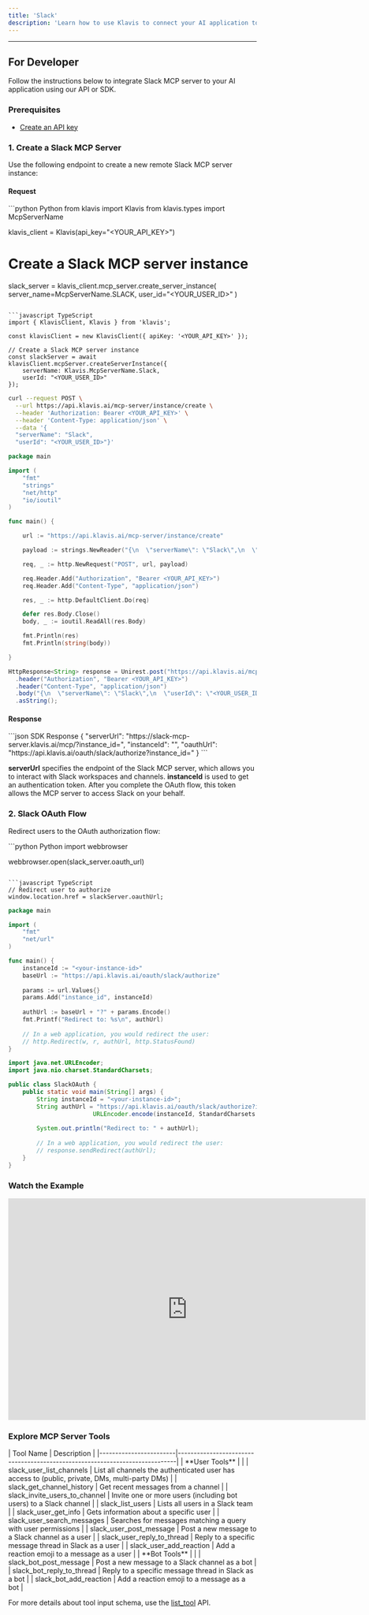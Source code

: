 ```yaml
---
title: 'Slack'
description: 'Learn how to use Klavis to connect your AI application to Slack MCP Server'
---
```



<NoCodeSnippet />

---

## For Developer

Follow the instructions below to integrate Slack MCP server to your AI application using our API or SDK.

### Prerequisites

- [Create an API key](https://www.klavis.ai/home/api-keys)

### 1. Create a Slack MCP Server

Use the following endpoint to create a new remote Slack MCP server instance:

#### Request
<CodeGroup>
```python Python
from klavis import Klavis
from klavis.types import McpServerName

klavis_client = Klavis(api_key="<YOUR_API_KEY>")

# Create a Slack MCP server instance
slack_server = klavis_client.mcp_server.create_server_instance(
    server_name=McpServerName.SLACK,
    user_id="<YOUR_USER_ID>"
)
```

```javascript TypeScript
import { KlavisClient, Klavis } from 'klavis';

const klavisClient = new KlavisClient({ apiKey: '<YOUR_API_KEY>' });

// Create a Slack MCP server instance
const slackServer = await klavisClient.mcpServer.createServerInstance({
    serverName: Klavis.McpServerName.Slack,
    userId: "<YOUR_USER_ID>"
});
```

```bash cURL
curl --request POST \
  --url https://api.klavis.ai/mcp-server/instance/create \
  --header 'Authorization: Bearer <YOUR_API_KEY>' \
  --header 'Content-Type: application/json' \
  --data '{
  "serverName": "Slack",
  "userId": "<YOUR_USER_ID>"}'
```



```go Go
package main

import (
	"fmt"
	"strings"
	"net/http"
	"io/ioutil"
)

func main() {

	url := "https://api.klavis.ai/mcp-server/instance/create"

	payload := strings.NewReader("{\n  \"serverName\": \"Slack\",\n  \"userId\": \"<YOUR_USER_ID>\"\n}")

	req, _ := http.NewRequest("POST", url, payload)

	req.Header.Add("Authorization", "Bearer <YOUR_API_KEY>")
	req.Header.Add("Content-Type", "application/json")

	res, _ := http.DefaultClient.Do(req)

	defer res.Body.Close()
	body, _ := ioutil.ReadAll(res.Body)

	fmt.Println(res)
	fmt.Println(string(body))

}
```

```java Java
HttpResponse<String> response = Unirest.post("https://api.klavis.ai/mcp-server/instance/create")
  .header("Authorization", "Bearer <YOUR_API_KEY>")
  .header("Content-Type", "application/json")
  .body("{\n  \"serverName\": \"Slack\",\n  \"userId\": \"<YOUR_USER_ID>\"\n}")
  .asString();
```
</CodeGroup>

#### Response
<CodeGroup>
```json SDK Response
{
  "serverUrl": "https://slack-mcp-server.klavis.ai/mcp/?instance_id=<instance-id>",
  "instanceId": "<instance-id>",
  "oauthUrl": "https://api.klavis.ai/oauth/slack/authorize?instance_id=<instance-id>"
}
```
</CodeGroup>

<Check>**serverUrl** specifies the endpoint of the Slack MCP server, which allows you to interact with Slack workspaces and channels.</Check>
<Note>**instanceId** is used to get an authentication token. After you complete the OAuth flow, this token allows the MCP server to access Slack on your behalf.</Note>

### 2. Slack OAuth Flow

Redirect users to the OAuth authorization flow:

<CodeGroup>
```python Python
import webbrowser

webbrowser.open(slack_server.oauth_url)
```

```javascript TypeScript
// Redirect user to authorize
window.location.href = slackServer.oauthUrl;
```



```go Go
package main

import (
    "fmt"
    "net/url"
)

func main() {
    instanceId := "<your-instance-id>"
    baseUrl := "https://api.klavis.ai/oauth/slack/authorize"
    
    params := url.Values{}
    params.Add("instance_id", instanceId)
    
    authUrl := baseUrl + "?" + params.Encode()
    fmt.Printf("Redirect to: %s\n", authUrl)
    
    // In a web application, you would redirect the user:
    // http.Redirect(w, r, authUrl, http.StatusFound)
}
```

```java Java
import java.net.URLEncoder;
import java.nio.charset.StandardCharsets;

public class SlackOAuth {
    public static void main(String[] args) {
        String instanceId = "<your-instance-id>";
        String authUrl = "https://api.klavis.ai/oauth/slack/authorize?instance_id=" + 
                        URLEncoder.encode(instanceId, StandardCharsets.UTF_8);
        
        System.out.println("Redirect to: " + authUrl);
        
        // In a web application, you would redirect the user:
        // response.sendRedirect(authUrl);
    }
}
```


</CodeGroup>

### Watch the Example
<iframe
  width="725"
  height="450"
  src="https://www.youtube.com/embed/K7NnYbEhmyM"
  title="YouTube video player"
  frameBorder="0"
  allow="accelerometer; autoplay; clipboard-write; encrypted-media; gyroscope; picture-in-picture; web-share"
  allowFullScreen
></iframe>

### Explore MCP Server Tools

<Accordion title="Tools Information">
| Tool Name              | Description                                                                 |
|------------------------|-----------------------------------------------------------------------------|
| **User Tools** |                                                              |
| slack_user_list_channels | List all channels the authenticated user has access to (public, private, DMs, multi-party DMs) |
| slack_get_channel_history | Get recent messages from a channel                                       |
| slack_invite_users_to_channel | Invite one or more users (including bot users) to a Slack channel    |
| slack_list_users       | Lists all users in a Slack team                                           |
| slack_user_get_info    | Gets information about a specific user                                     |
| slack_user_search_messages | Searches for messages matching a query with user permissions            |
| slack_user_post_message | Post a new message to a Slack channel as a user                          |
| slack_user_reply_to_thread | Reply to a specific message thread in Slack as a user                |
| slack_user_add_reaction | Add a reaction emoji to a message as a user                              |
| **Bot Tools** |                                                                |
| slack_bot_post_message | Post a new message to a Slack channel as a bot                            |
| slack_bot_reply_to_thread | Reply to a specific message thread in Slack as a bot                   |
| slack_bot_add_reaction | Add a reaction emoji to a message as a bot                                |
</Accordion>

<Note>For more details about tool input schema, use the [list_tool](https://docs.klavis.ai/api-reference/mcp-server/list-tools) API.</Note> 